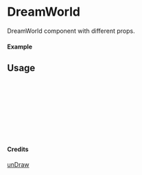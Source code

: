 
<Meta of={DreamWorld} title="unDraw/DreamWorld" />

# DreamWorld

DreamWorld component with different props.

#### Example

<Canvas of={DreamWorld.Primary} />

## Usage

```ts
import { DreamWorld } from "yadl-ui";

const Example = () => {
  return (
      <DreamWorld />
  );
};

export default Example;
```

#### Credits
[unDraw](https://undraw.co/illustrations)

